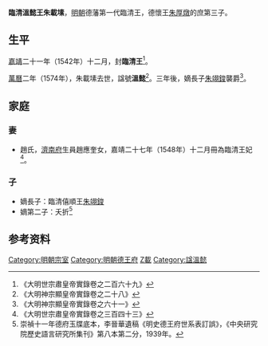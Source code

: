 '''臨清溫懿王朱載塐'''{{BD|16世紀||1574年|catIdx=Z朱}}，[[明朝|明朝]]德藩第一代臨清王，德懷王[[朱厚燉|朱厚燉]]的庶第三子。

==生平==
[[嘉靖|嘉靖]]二十一年（1542年）十二月，封'''臨清王'''<ref>《大明世宗肅皇帝實錄卷之二百六十九》</ref>。

[[萬曆|萬曆]]二年（1574年），朱載塐去世，諡號'''溫懿'''<ref>《大明神宗顯皇帝實錄卷之二十八》</ref>。三年後，嫡長子[[朱翊鋑|朱翊鋑]]襲爵<ref>《大明神宗顯皇帝實錄卷之六十一》</ref>。

==家庭==
===妻===
*趙氏，[[濟南府|濟南府]]生員趙應奎女，嘉靖二十七年（1548年）十二月冊為臨清王妃<ref>《大明世宗肅皇帝實錄卷之三百四十三》</ref>。

===子===
*嫡長子：臨清僖順王[[朱翊鋑|朱翊鋑]]
*嫡第二子：夭折<ref name=dfyd>崇禎十一年德府玉牒底本，李晉華遺稿《明史德王府世系表訂誤》，《中央研究院歷史語言研究所集刊》第八本第二分，1939年。</ref>

==参考资料==
{{reflist|2}}

{{s-start}}
{{s-none|無|[[明朝|明政府]]封之}}
{{s-ttl|title=[[明朝藩王列表_(德王系)#臨清國|明臨清國國王]]|years=1542年－1574年}}
{{s-aft|after=子僖順王[[朱翊鋑|朱翊鋑]]}}
{{end}}

[[Category:明朝宗室|Category:明朝宗室]]
[[Category:明朝德王府|Category:明朝德王府]]
[[Category:朱姓|Z載]]
[[Category:諡溫懿|Category:諡溫懿]]